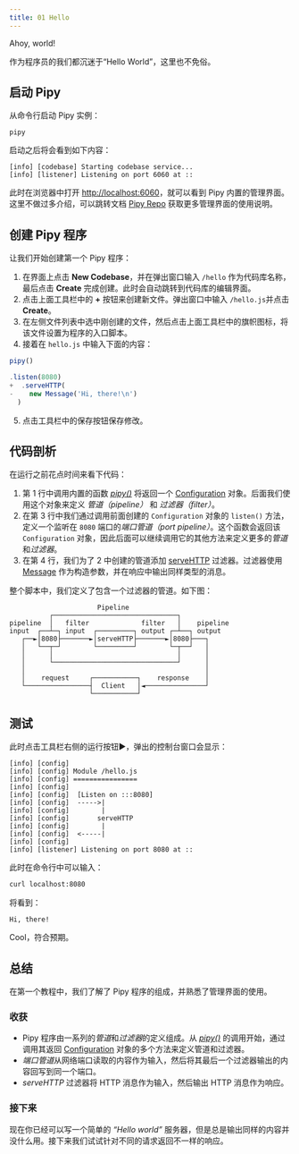 ```yaml
---
title: 01 Hello
---
```


Ahoy, world!

作为程序员的我们都沉迷于“Hello World”，这里也不免俗。

## 启动 Pipy

从命令行启动 Pipy 实例：

```shell
pipy
```

启动之后将会看到如下内容：

```
[info] [codebase] Starting codebase service...
[info] [listener] Listening on port 6060 at ::
```

此时在浏览器中打开 [http://localhost:6060](http://localhost:6060)，就可以看到 Pipy 内置的管理界面。这里不做过多介绍，可以跳转文档 [Pipy Repo](https://flomesh-io.github.io/operating/repo/) 获取更多管理界面的使用说明。

## 创建 Pipy 程序

让我们开始创建第一个 Pipy 程序：

1. 在界面上点击 **New Codebase**，并在弹出窗口输入 `/hello` 作为代码库名称，最后点击 **Create** 完成创建。此时会自动跳转到代码库的编辑界面。
2. 点击上面工具栏中的 **+** 按钮来创建新文件。弹出窗口中输入 `/hello.js`并点击 **Create**。
3. 在左侧文件列表中选中刚创建的文件，然后点击上面工具栏中的旗帜图标，将该文件设置为程序的入口脚本。
4. 接着在 `hello.js` 中输入下面的内容：
    
```js
pipy()

.listen(8080)
+  .serveHTTP(
-    new Message('Hi, there!\n')
  )
```
5. 点击工具栏中的保存按钮保存修改。    

## 代码剖析

在运行之前花点时间来看下代码：

1. 第 1 行中调用内置的函数 [_pipy()_](/reference/api/pipy) 将返回一个 [Configuration](/reference/api/Configuration) 对象。后面我们使用这个对象来定义 *管道（pipeline）* 和 *过滤器（filter）*。
2. 在第 3 行中我们通过调用前面创建的 `Configuration` 对象的 `listen()` 方法，定义一个监听在 `8080` 端口的*端口管道（port pipeline）*。这个函数会返回该 `Configuration` 对象，因此后面可以继续调用它的其他方法来定义更多的*管道*和*过滤器*。
3. 在第 4 行，我们为了 2 中创建的管道添加 [serveHTTP](/reference/api/classes/Configuration/serveHTTP) 过滤器。过滤器使用 [Message](/reference/api/classes/Message) 作为构造参数，并在响应中输出同样类型的消息。

整个脚本中，我们定义了包含一个过滤器的管道。如下图：

```
                      Pipeline
          ┌───────────────────────────────┐
pipeline  │   filter             filter   │    pipeline
input  ┌──┴─┐ input  ┌─────────┐ output ┌─┴──┐ output
   ┌──►│8080├───────►│serveHTTP├───────►│8080├───┐
   │   └──┬─┘        └─────────┘        └─┬──┘   │
   │      │                               │      │
   │      └───────────────────────────────┘      │
   │                                             │
   │    request     ┌───────────┐    response    │
   └────────────────┤  Client   │◄───────────────┘
                    └───────────┘
```

## 测试

此时点击工具栏右侧的运行按钮▶️，弹出的控制台窗口会显示：

```
[info] [config]
[info] [config] Module /hello.js
[info] [config] ================
[info] [config]
[info] [config]  [Listen on :::8080]
[info] [config]  ----->|
[info] [config]        |
[info] [config]       serveHTTP
[info] [config]        |
[info] [config]  <-----|
[info] [config]  
[info] [listener] Listening on port 8080 at ::
```

此时在命令行中可以输入：

```sh
curl localhost:8080
```

将看到：

```
Hi, there!
```

Cool，符合预期。

## 总结

在第一个教程中，我们了解了 Pipy 程序的组成，并熟悉了管理界面的使用。

### 收获

* Pipy 程序由一系列的*管道*和*过滤器*的定义组成。从 [_pipy()_](/reference/api/pipy) 的调用开始，通过调用其返回 [Configuration](/reference/api/Configuration) 对象的多个方法来定义管道和过滤器。
* *端口管道*从网络端口读取的内容作为输入，然后将其最后一个过滤器输出的内容回写到同一个端口。
* *serveHTTP* 过滤器将 HTTP 消息作为输入，然后输出 HTTP 消息作为响应。

### 接下来

现在你已经可以写一个简单的 *“Hello world”* 服务器，但是总是输出同样的内容并没什么用。接下来我们试试针对不同的请求返回不一样的响应。
